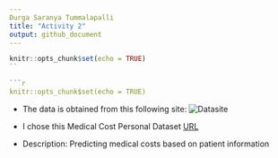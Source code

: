 ```yaml
---
Durga Saranya Tummalapalli
title: "Activity 2"
output: github_document
---
```


```r
knitr::opts_chunk$set(echo = TRUE)
``

```r
knitr::opts_chunk$set(echo = TRUE)
```

- The data is obtained from this following site:
![Datasite](https://vitalflux.com/linear-regression-datasets-csv-excel/)
- I chose this Medical Cost Personal Dataset
[URL](https://raw.githubusercontent.com/stedy/Machine-Learning-with-R-datasets/master/insurance.csv)

- Description: Predicting medical costs based on patient information

